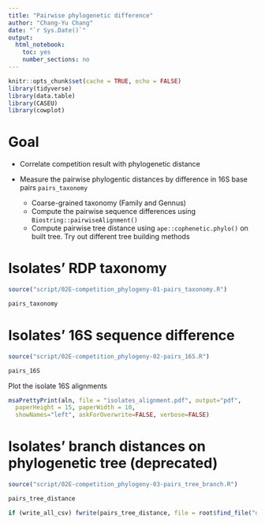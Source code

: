 ```yaml
---
title: "Pairwise phylogenetic difference"
author: "Chang-Yu Chang"
date: "`r Sys.Date()`"
output:
  html_notebook:
    toc: yes
    number_sections: no
---
```


```r
knitr::opts_chunk$set(cache = TRUE, echo = FALSE)
library(tidyverse)
library(data.table)
library(CASEU)
library(cowplot)
```


# Goal

- Correlate competition result with phylogenetic distance

- Measure the pairwise phylogentic distances by difference in 16S base pairs `pairs_taxonomy`
    - Coarse-grained taxonomy (Family and Gennus)
    - Compute the pairwise sequence differences using `Biostring::pairwiseAlignment()` 
    - Compute pairwise tree distance using `ape::cophenetic.phylo()` on built tree. Try out different tree building methods


# Isolates' RDP taxonomy

```r
source("script/02E-competition_phylogeny-01-pairs_taxonomy.R")
```

```r
pairs_taxonomy
```



# Isolates' 16S sequence difference


```r
source("script/02E-competition_phylogeny-02-pairs_16S.R")
```

```r
pairs_16S
```

Plot the isolate 16S alignments

```r
msaPrettyPrint(aln, file = "isolates_alignment.pdf", output="pdf", 
  paperHeight = 15, paperWidth = 10,
  showNames="left", askForOverwrite=FALSE, verbose=FALSE)
```


# Isolates' branch distances on phylogenetic tree (deprecated)

```r
source("script/02E-competition_phylogeny-03-pairs_tree_branch.R")
```

```r
pairs_tree_distance
```

```r
if (write_all_csv) fwrite(pairs_tree_distance, file = root$find_file("data/temp/pairs_tree_distance.csv"))
```












